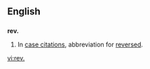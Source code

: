 ==English==
==={{abbreviation}}===
'''rev.'''
# {{law}} In [[case citation]]s, abbreviation for [[reversed]].

[[vi:rev.]]